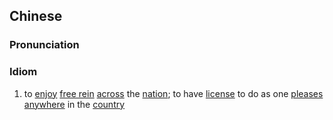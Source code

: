 {{also|纵横天下}}
==Chinese==
{{zh-forms|s=纵横天下|type=22}}

===Pronunciation===
{{zh-pron
|m=zònghéng tiānxià,zōnghéng tiānxià,1nb=Mainland China,2nb=Taiwan
|c=zung1 waang4 tin1 haa6
|cat=id
}}

===Idiom===
{{zh-idiom}}

# to [[enjoy]] [[free rein]] [[across]] the [[nation]]; to have [[license]] to do as one [[please]]s [[anywhere]] in the [[country]]